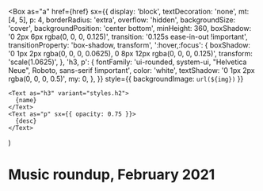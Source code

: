 
  <Box
    as="a"
    href={href}
    sx={{
      display: 'block',
      textDecoration: 'none',
      mt: [4, 5],
      p: 4,
      borderRadius: 'extra',
      overflow: 'hidden',
      backgroundSize: 'cover',
      backgroundPosition: 'center bottom',
      minHeight: 360,
      boxShadow: '0 2px 6px rgba(0, 0, 0, 0.125)',
      transition: '0.125s ease-in-out !important',
      transitionProperty: 'box-shadow, transform',
      ':hover,:focus': {
        boxShadow:
          '0 1px 2px rgba(0, 0, 0, 0.0625), 0 8px 12px rgba(0, 0, 0, 0.125)',
        transform: 'scale(1.0625)',
      },
      'h3, p': {
        fontFamily:
          'ui-rounded, system-ui, "Helvetica Neue", Roboto, sans-serif !important',
        color: 'white',
        textShadow: '0 1px 2px rgba(0, 0, 0, 0.5)',
        my: 0,
      },
    }}
    style={{ backgroundImage: `url(${img})` }}
  >
    <Text as="h3" variant="styles.h2">
      {name}
    </Text>
    <Text as="p" sx={{ opacity: 0.75 }}>
      {desc}
    </Text>
  </Box>
)

# Music roundup, February 2021

<Song url="https://song.link/us/i/1553116072" />

<Song url="https://song.link/us/i/1534719557" />

<Song url="https://song.link/us/i/1550805138" />

<Song url="https://song.link/us/i/1552860772" />

<Song url="https://song.link/us/i/1554563104" />

<Movie
  name="Billie Eilish: The World’s a Little Blurry"
  desc="Apple TV+"
  img="https://is1-ssl.mzstatic.com/image/thumb/9Mdp8h14Bn3amlNjh3g-jg/3358x1889sr.webp"
  href="https://tv.apple.com/us/movie/billie-eilish-the-worlds-a-little-blurry/umc.cmc.5waz3hfo9r1133t8arap8b6nq"
/>
